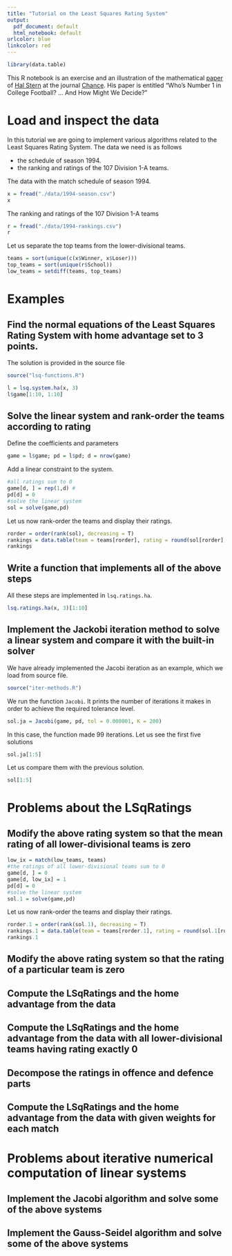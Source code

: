 ```yaml
---
title: "Tutorial on the Least Squares Rating System"
output:
  pdf_document: default
  html_notebook: default
urlcolor: blue
linkcolor: red
---
```


```r
library(data.table)
```

This R notebook is an exercise and an illustration of the mathematical [paper](https://www.tandfonline.com/doi/abs/10.1080/09332480.1995.11884566) of [Hal Stern](https://www.ics.uci.edu/~sternh/) at the journal [Chance](https://chance.amstat.org/). His paper is entitled "Who's Number 1 in College Football? ... And How Might We Decide?"

# Load and inspect the data

In this tutorial we are going to implement various algorithms related to the Least Squares Rating System. The data we need is as follows

  * the schedule of season 1994.
  * the ranking and ratings of the 107 Division 1-A teams.


The data with the match schedule of season 1994.

```r
x = fread("./data/1994-season.csv")
x
```

The ranking and ratings of the 107 Division 1-A teams

```r
r = fread("./data/1994-rankings.csv")
r
```


Let us separate the top teams from the lower-divisional teams.

```r
teams = sort(unique(c(x$Winner, x$Loser)))
top_teams = sort(unique(r$School))
low_teams = setdiff(teams, top_teams)
```


# Examples 

## Find the normal equations of the Least Squares Rating System with home advantage set to 3 points.

The solution is provided in the source file


```r
source("lsq-functions.R")
```

```r
l = lsq.system.ha(x, 3)
l$game[1:10, 1:10]
```
## Solve the linear system and rank-order the teams according to rating

Define the coefficients and parameters
```r
game = l$game; pd = l$pd; d = nrow(game)
```


Add a linear constraint to the system. 

```r
#all ratings sum to 0
game[d, ] = rep(1,d) # 
pd[d] = 0
#solve the linear system
sol = solve(game,pd)
```


Let us now rank-order the teams and display their ratings.

```r
rorder = order(rank(sol), decreasing = T)
rankings = data.table(team = teams[rorder], rating = round(sol[rorder],2))
rankings
```

## Write a function that implements all of the above steps

All these steps are implemented in `lsq.ratings.ha`.

```r
lsq.ratings.ha(x, 3)[1:10]
```

## Implement the Jackobi iteration method to solve a linear system and compare it with the built-in solver

We have already implemented the Jacobi iteration as an example, which we load from source file.

```r
source("iter-methods.R")
```

We run the function `Jacobi`. It prints the number of iterations it makes in order to achieve the required tolerance level.

```r
sol.ja = Jacobi(game, pd, tol = 0.000001, K = 200)
```
In this case, the function made 99 iterations. Let us see the first five solutions

```r
sol.ja[1:5]
```
Let us compare them with the previous solution.

```r
sol[1:5]
```

# Problems about the LSqRatings

## Modify the above rating system so that the mean rating of all lower-divisional teams is zero 

```r
low_ix = match(low_teams, teams)
#the ratings of all lower-divisional teams sum to 0
game[d, ] = 0
game[d, low_ix] = 1
pd[d] = 0
#solve the linear system
sol.1 = solve(game,pd)
```

Let us now rank-order the teams and display their ratings.

```r
rorder.1 = order(rank(sol.1), decreasing = T)
rankings.1 = data.table(team = teams[rorder.1], rating = round(sol.1[rorder.1],2))
rankings.1
```


## Modify the above rating system so that the rating of a particular team is zero 

## Compute the LSqRatings and the home advantage from the data

## Compute the LSqRatings and the home advantage from the data with all lower-divisional teams having rating exactly 0

## Decompose the ratings in offence and defence parts

## Compute the LSqRatings and the home advantage from the data with given weights for each match

# Problems about iterative numerical computation of linear systems

## Implement the Jacobi algorithm and solve some of the above systems

## Implement the Gauss-Seidel algorithm and solve some of the above systems

